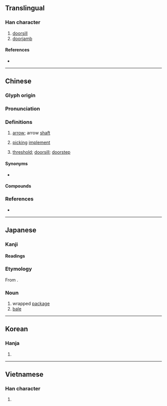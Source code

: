 {{also|阃}}
{{character info}}
==Translingual==

===Han character===
{{Han char|rn=75|rad=木|as=07|sn=11|four=46900|canj=DWD,XDWD|ids=⿰木困}}

# [[doorsill]]
# [[doorjamb]]

====References====
* {{Han ref|kx=0531.040|dkj=14883|dj=0919.060|hdz=21214.030|uh=68B1|ud=26801|bh=B1EE|bd=45550}}

----

==Chinese==
{{zh-forms}}

===Glyph origin===
{{Han etym}}

===Pronunciation===
{{zh-pron
|m=kǔn
|c=kwan2
|mc=y
|oc=y
|cat=n
}}

===Definitions===
{{zh-hanzi}}

# {{lb|zh|classical}} [[arrow]]; arrow [[shaft]]
# {{lb|zh|classical}} [[pick]]ing [[implement]]
# {{lb|zh|classical}} [[threshold]]; [[doorsill]]; [[doorstep]]

====Synonyms====
* {{sense|threshold}}
{{zh-syn-saurus|門檻}}

====Compounds====
{{zh-der|梐梱|梱格}}

===References===
* {{R:twedu|A01939}}

----

==Japanese==

===Kanji===
{{ja-kanji|grade=|rs=木07}}

====Readings====
{{ja-readings
|goon=こん
|kanon=こん
|kun=しきみ-, こり-, こうり-, こう-る
}}

===Etymology===
{{ja-kanjitab|こり|yomi=k}}
{{ja-kanjitab|こうり|yomi=k}}
From {{m|ja|行李|tr=kōri}}.

===Noun===
{{ja-noun|こり|こうり}}

# wrapped [[package]]
# [[bale]]

----

==Korean==

===Hanja===
{{ko-hanja|hangeul=곤|eumhun=|rv=gon|mr=kon|y=kon}}

# {{rfdef|ko|sort=木07}}

----

==Vietnamese==

===Han character===
{{vi-readings|reading=khổn|rs=木07}}

# {{rfdef|vi}}